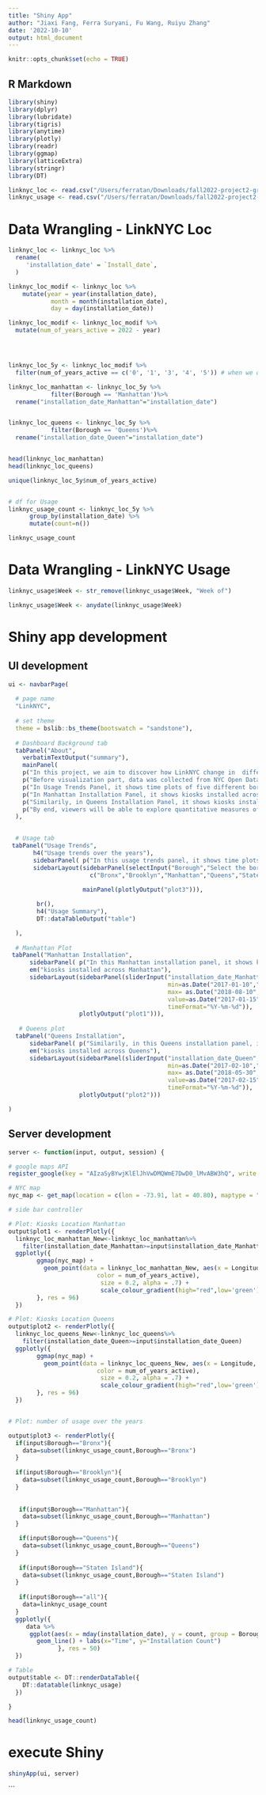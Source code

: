 ```yaml
---
title: "Shiny App"
author: "Jiaxi Fang, Ferra Suryani, Fu Wang, Ruiyu Zhang"
date: '2022-10-10'
output: html_document
---
```


```r
knitr::opts_chunk$set(echo = TRUE)
```

## R Markdown

```r
library(shiny)
library(dplyr)
library(lubridate)
library(tigris)
library(anytime)
library(plotly)
library(readr)
library(ggmap)
library(latticeExtra)
library(stringr)
library(DT)


```

```r
linknyc_loc <- read.csv("/Users/ferratan/Downloads/fall2022-project2-group11-fu/data/cleaned_location.csv")
linknyc_usage <- read.csv("/Users/ferratan/Downloads/fall2022-project2-group11-fu/data/cleaned_usage.csv")
```




# Data Wrangling - LinkNYC Loc
```r
linknyc_loc <- linknyc_loc %>%
  rename(
     'installation_date' = `Install_date`,
  )

linknyc_loc_modif <- linknyc_loc %>% 
    mutate(year = year(installation_date), 
            month = month(installation_date), 
            day = day(installation_date))

linknyc_loc_modif <- linknyc_loc_modif %>%
  mutate(num_of_years_active = 2022 - year)




linknyc_loc_5y <- linknyc_loc_modif %>% 
  filter(num_of_years_active == c('0', '1', '3', '4', '5')) # when we did <= '5', 46 and 50 is included

linknyc_loc_manhattan <- linknyc_loc_5y %>%
            filter(Borough == 'Manhattan')%>%
  rename("installation_date_Manhattan"="installation_date")


linknyc_loc_queens <- linknyc_loc_5y %>%
            filter(Borough == 'Queens')%>%
  rename("installation_date_Queen"="installation_date")


head(linknyc_loc_manhattan)
head(linknyc_loc_queens)

unique(linknyc_loc_5y$num_of_years_active)


# df for Usage
linknyc_usage_count <- linknyc_loc_5y %>%
      group_by(installation_date) %>%
      mutate(count=n())

linknyc_usage_count
```

# Data Wrangling - LinkNYC Usage
```r
linknyc_usage$Week <- str_remove(linknyc_usage$Week, "Week of")

linknyc_usage$Week <- anydate(linknyc_usage$Week)
```


# Shiny app development

## UI development
```r
ui <- navbarPage(
  
  # page name
  "LinkNYC",
                 
  # set theme
  theme = bslib::bs_theme(bootswatch = "sandstone"),    
  
  # Dashboard Background tab
  tabPanel("About",
    verbatimTextOutput("summary"),
    mainPanel(
    p("In this project, we aim to discover how LinkNYC change in  different neighborhood in NYC along time, including pre-pandemic period and during pandemic. Specifically, we look at the usage trend or installation counts over the years in five boroughs of NYC. Also, we map out installation points to take a closer look at the usage density in Manhattan and Queens."),
    p("Before visualization part, data was collected from NYC Open Data website. Data was then cleaned, including checking missing values or outliers, converting datetime, and removing irrelevant columns."),
    p("In Usage Trends Panel, it shows time plots of five different boroughs installation counts from 2016 to 2021, followed by data summary below."),
    p("In Manhattan Installation Panel, it shows kiosks installed across Manhattan in an interactive map, where allows viewers to zoom in or out, panning around, and filtering the installation date."),
    p("Similarily, in Queens Installation Panel, it shows kiosks installed across Queens in an interative map."),
    p("By end, viewers will be able to explore quantitative measures of how the Covid-19 pandemic impacted LinkNYC in NYC."))
  ),

                 
  # Usage tab               
 tabPanel("Usage Trends",
       h4("Usage trends over the years"),
       sidebarPanel( p("In this usage trends panel, it shows time plots of five different boroughs installation counts from 2016 to 2021, followed by data summary below.",style="color:blue")),
       sidebarLayout(sidebarPanel(selectInput("Borough","Select the borough",
                       c("Bronx","Brooklyn","Manhattan","Queens","Staten Island","all"))),
                                   
                     mainPanel(plotlyOutput("plot3"))),

        br(),
        h4("Usage Summary"),
        DT::dataTableOutput("table")

  ),
  
  # Manhattan Plot
 tabPanel("Manhattan Installation",
      sidebarPanel( p("In this Manhattan installation panel, it shows kiosks installed across Manhattan in an interactive map, where allows viewers to zoom in or out, panning around, and filtering the installation date.",style="color:blue")),
      em("kiosks installed across Manhattan"),
      sidebarLayout(sidebarPanel(sliderInput("installation_date_Manhattan", "Installation Date",
                                             min=as.Date("2017-01-10","%Y-%m-%d"),
                                             max= as.Date("2018-08-10","%Y-%m-%d"),
                                             value=as.Date("2017-01-15"),
                                             timeFormat="%Y-%m-%d")),
                    plotlyOutput("plot1"))),
    
   # Queens plot
  tabPanel("Queens Installation",
      sidebarPanel( p("Similarily, in this Queens installation panel, it shows kiosks installed across Queens in an interative map.",style="color:blue")),
      em("kiosks installed across Queens"),
      sidebarLayout(sidebarPanel(sliderInput("installation_date_Queen", "Installation Date",
                                             min=as.Date("2017-02-10","%Y-%m-%d"),
                                             max= as.Date("2018-05-30","%Y-%m-%d"),
                                             value=as.Date("2017-02-15"),
                                             timeFormat="%Y-%m-%d")),
                    plotlyOutput("plot2")))

)

```

## Server development
```r
server <- function(input, output, session) {

# google maps API
register_google(key = "AIzaSyBYwjKlElJhVwDMQWmE7DwD0_lMvABW3hQ", write = TRUE)

# NYC map
nyc_map <- get_map(location = c(lon = -73.91, lat = 40.80), maptype = "terrain", color = 'bw', zoom = 11)

# side bar controller

# Plot: Kiosks Location Manhattan
output$plot1 <- renderPlotly({
  linknyc_loc_manhattan_New<-linknyc_loc_manhattan%>%
    filter(installation_date_Manhattan>=input$installation_date_Manhattan)
  ggplotly({
        ggmap(nyc_map) + 
          geom_point(data = linknyc_loc_manhattan_New, aes(x = Longitude, y = Latitude, 
                         color = num_of_years_active), 
                          size = 0.2, alpha = .7) +
                          scale_colour_gradient(high="red",low='green')
        }, res = 96)
  })

# Plot: Kiosks Location Queens
output$plot2 <- renderPlotly({
  linknyc_loc_queens_New<-linknyc_loc_queens%>%
    filter(installation_date_Queen>=input$installation_date_Queen)
  ggplotly({
        ggmap(nyc_map) + 
          geom_point(data = linknyc_loc_queens_New, aes(x = Longitude, y = Latitude, 
                         color = num_of_years_active), 
                          size = 0.2, alpha = .7) +
                          scale_colour_gradient(high="red",low='green') 
        }, res = 96)
  })


# Plot: number of usage over the years

output$plot3 <- renderPlotly({
  if(input$Borough=="Bronx"){
    data=subset(linknyc_usage_count,Borough=="Bronx")
  }
  
  if(input$Borough=="Brooklyn"){
    data=subset(linknyc_usage_count,Borough=="Brooklyn")
  }
  
  
   if(input$Borough=="Manhattan"){
    data=subset(linknyc_usage_count,Borough=="Manhattan")
  }

   if(input$Borough=="Queens"){
    data=subset(linknyc_usage_count,Borough=="Queens")
  }
  
   if(input$Borough=="Staten Island"){
    data=subset(linknyc_usage_count,Borough=="Staten Island")
  }
  
   if(input$Borough=="all"){
    data=linknyc_usage_count
  }
  ggplotly({
     data %>%
      ggplot(aes(x = mday(installation_date), y = count, group = Borough, color = Borough)) +
        geom_line() + labs(x="Time", y="Installation Count")
              }, res = 50)
  })

# Table
output$table <- DT::renderDataTable({
    DT::datatable(linknyc_usage)
  })

}

head(linknyc_usage_count)
```

# execute Shiny
```r
shinyApp(ui, server)
```
```